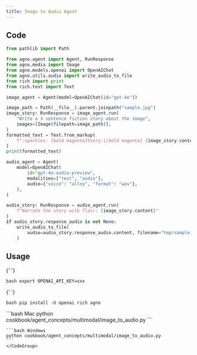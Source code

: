 ```yaml
---
title: Image to Audio Agent
---
```


## Code

```python
from pathlib import Path

from agno.agent import Agent, RunResponse
from agno.media import Image
from agno.models.openai import OpenAIChat
from agno.utils.audio import write_audio_to_file
from rich import print
from rich.text import Text

image_agent = Agent(model=OpenAIChat(id="gpt-4o"))

image_path = Path(__file__).parent.joinpath("sample.jpg")
image_story: RunResponse = image_agent.run(
    "Write a 3 sentence fiction story about the image",
    images=[Image(filepath=image_path)],
)
formatted_text = Text.from_markup(
    f":sparkles: [bold magenta]Story:[/bold magenta] {image_story.content} :sparkles:"
)
print(formatted_text)

audio_agent = Agent(
    model=OpenAIChat(
        id="gpt-4o-audio-preview",
        modalities=["text", "audio"],
        audio={"voice": "alloy", "format": "wav"},
    ),
)

audio_story: RunResponse = audio_agent.run(
    f"Narrate the story with flair: {image_story.content}"
)
if audio_story.response_audio is not None:
    write_audio_to_file(
        audio=audio_story.response_audio.content, filename="tmp/sample_story.wav"
    )
```

## Usage

<Steps>
  <Snippet file="create-venv-step.mdx" />

{' '}

<Step title="Set your API key">```bash export OPENAI_API_KEY=xxx ```</Step>

{' '}

<Step title="Install libraries">```bash pip install -U openai rich agno ```</Step>

  <Step title="Run Agent">
    <CodeGroup>
    ```bash Mac
    python cookbook/agent_concepts/multimodal/image_to_audio.py
    ```

    ```bash Windows
    python cookbook/agent_concepts/multimodal/image_to_audio.py
    ```
    </CodeGroup>

  </Step>
</Steps>
